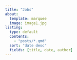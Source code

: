 ```yaml
---
title: "Jobs"
about:
  template: marquee
  image: image1.jpg
listing:
  type: default
  contents:
    - "posts/*.qmd"
  sort: "date desc"
  fields: [title, date, author]
---
```

